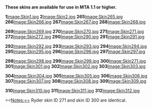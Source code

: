 '''These skins are available for use in MTA 1.1 or higher.'''

'''1 '''[[/Image:Skin1.jpg.md|Image:Skin1.jpg]]
'''2 '''[[/Image:Skin2.jpg.md|Image:Skin2.jpg]]
'''265 '''[[/Image:Skin265.jpg.md|Image:Skin265.jpg]]
'''266 '''[[/Image:Skin266.jpg.md|Image:Skin266.jpg]]
'''267 '''[[/Image:Skin267.jpg.md|Image:Skin267.jpg]]
'''268 '''[[/Image:Skin268.jpg.md|Image:Skin268.jpg]]

'''269 '''[[/Image:Skin269.jpg.md|Image:Skin269.jpg]]
'''270 '''[[/Image:Skin270.jpg.md|Image:Skin270.jpg]]
'''271 '''[[/Image:Skin271.jpg.md|Image:Skin271.jpg]]
'''272 '''[[/Image:Skin272.jpg.md|Image:Skin272.jpg]]
'''290 '''[[/Image:Skin290.jpg.md|Image:Skin290.jpg]]
'''291 '''[[/Image:Skin291.jpg.md|Image:Skin291.jpg]]

'''292 '''[[/Image:Skin292.jpg.md|Image:Skin292.jpg]]
'''293 '''[[/Image:Skin293.jpg.md|Image:Skin293.jpg]]
'''294 '''[[/Image:Skin294.jpg.md|Image:Skin294.jpg]]
'''295 '''[[/Image:Skin295.jpg.md|Image:Skin295.jpg]]
'''296 '''[[/Image:Skin296.jpg.md|Image:Skin296.jpg]]
'''297 '''[[/Image:Skin297.jpg.md|Image:Skin297.jpg]]

'''298 '''[[/Image:Skin298.jpg.md|Image:Skin298.jpg]]
'''299 '''[[/Image:Skin299.jpg.md|Image:Skin299.jpg]]
'''300 '''[[/Image:Skin271.jpg.md|Image:Skin271.jpg]] <!-- Ryder 300 and Ryder 271 are identical so same image used. -->
'''301 '''[[/Image:Skin301.jpg.md|Image:Skin301.jpg]]
'''302 '''[[/Image:Skin302.jpg.md|Image:Skin302.jpg]]
'''303 '''[[/Image:Skin303.jpg.md|Image:Skin303.jpg]]

'''304 '''[[/Image:Skin304.jpg.md|Image:Skin304.jpg]]
'''305 '''[[/Image:Skin305.jpg.md|Image:Skin305.jpg]]
'''306 '''[[/Image:Skin306.jpg.md|Image:Skin306.jpg]]
'''307 '''[[/Image:Skin307.jpg.md|Image:Skin307.jpg]]
'''308 '''[[/Image:Skin308.jpg.md|Image:Skin308.jpg]]
'''309 '''[[/Image:Skin309.jpg.md|Image:Skin309.jpg]]

'''310 '''[[/Image:Skin310.jpg.md|Image:Skin310.jpg]]
'''311 '''[[/Image:Skin311.jpg.md|Image:Skin311.jpg]]
'''312 '''[[/Image:Skin312.jpg.md|Image:Skin312.jpg]]

==Notes:==
Ryder skin ID 271 and skin ID 300 are identical.
